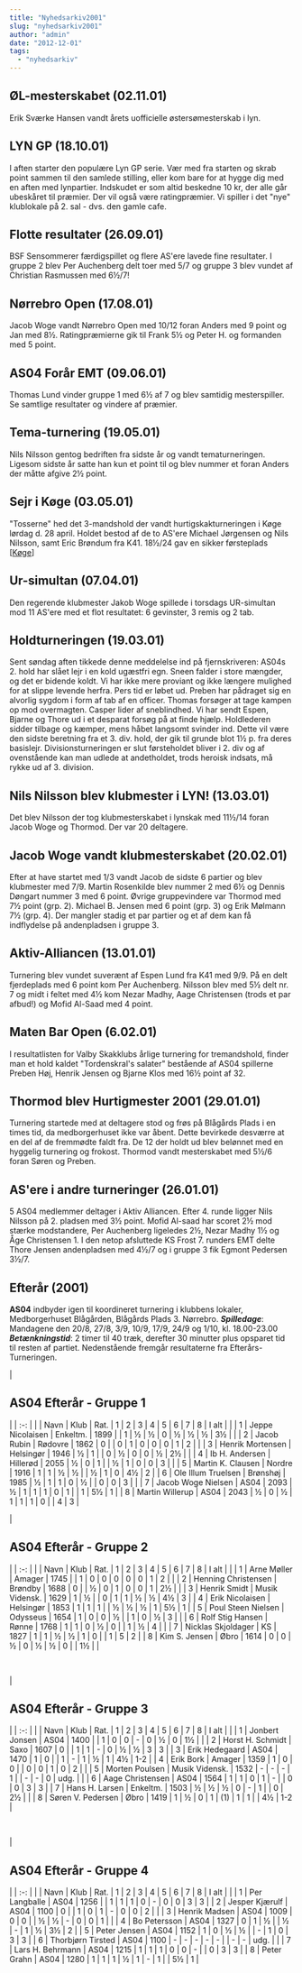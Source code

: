 ```yaml
---
title: "Nyhedsarkiv2001"
slug: "nyhedsarkiv2001"
author: "admin"
date: "2012-12-01"
tags: 
  - "nyhedsarkiv"
---
```


## ØL-mesterskabet (02.11.01)

Erik Sværke Hansen vandt årets uofficielle østersømesterskab i lyn.

## LYN GP (18.10.01)

I aften starter den populære Lyn GP serie. Vær med fra starten og skrab point sammen til den samlede stilling, eller kom bare for at hygge dig med en aften med lynpartier. Indskudet er som altid beskedne 10 kr, der alle går ubeskåret til præmier. Der vil også være ratingpræmier. Vi spiller i det "nye" klublokale på 2. sal - dvs. den gamle cafe.

## Flotte resultater (26.09.01)

BSF Sensommerer færdigspillet og flere AS'ere lavede fine resultater. I gruppe 2 blev Per Auchenberg delt toer med 5/7 og gruppe 3 blev vundet af Christian Rasmussen med 6½/7!

## Nørrebro Open (17.08.01)

Jacob Woge vandt Nørrebro Open med 10/12 foran Anders med 9 point og Jan med 8½. Ratingpræmierne gik til Frank 5½ og Peter H. og formanden med 5 point.

## AS04 Forår EMT (09.06.01)

Thomas Lund vinder gruppe 1 med 6½ af 7 og blev samtidig mesterspiller. Se samtlige resultater og vindere af præmier.

## Tema-turnering (19.05.01)

Nils Nilsson gentog bedriften fra sidste år og vandt tematurneringen. Ligesom sidste år satte han kun et point til og blev nummer et foran Anders der måtte afgive 2½ point.

## Sejr i Køge (03.05.01)

"Tosserne" hed det 3-mandshold der vandt hurtigskakturneringen i Køge lørdag d. 28 april. Holdet bestod af de to AS'ere Michael Jørgensen og Nils Nilsson, samt Eric Brøndum fra K41. 18½/24 gav en sikker førsteplads \[[Køge](http://home6.inet.tele.dk/carlsen/indbyd.html)\]

## Ur-simultan (07.04.01)

Den regerende klubmester Jakob Woge spillede i torsdags UR-simultan mod 11 AS'ere med et flot resultatet: 6 gevinster, 3 remis og 2 tab.

## Holdturneringen (19.03.01)

Sent søndag aften tikkede denne meddelelse ind på fjernskriveren: AS04s 2. hold har slået lejr i en kold ugæstfri egn. Sneen falder i store mængder, og det er bidende koldt. Vi har ikke mere proviant og ikke længere mulighed for at slippe levende herfra. Pers tid er løbet ud. Preben har pådraget sig en alvorlig sygdom i form af tab af en officer. Thomas forsøger at tage kampen op mod overmagten. Casper lider af sneblindhed. Vi har sendt Espen, Bjarne og Thore ud i et desparat forsøg på at finde hjælp. Holdlederen sidder tilbage og kæmper, mens håbet langsomt svinder ind. Dette vil være den sidste beretning fra et 3. div. hold, der gik til grunde blot 1½ p. fra deres basislejr. Divisionsturneringen er slut førsteholdet bliver i 2. div og af ovenstående kan man udlede at andetholdet, trods heroisk indsats, må rykke ud af 3. division.

## Nils Nilsson blev klubmester i LYN! (13.03.01)

Det blev Nilsson der tog klubmesterskabet i lynskak med 11½/14 foran Jacob Woge og Thormod. Der var 20 deltagere.

## Jacob Woge vandt klubmesterskabet (20.02.01)

Efter at have startet med 1/3 vandt Jacob de sidste 6 partier og blev klubmester med 7/9. Martin Rosenkilde blev nummer 2 med 6½ og Dennis Døngart nummer 3 med 6 point. Øvrige gruppevindere var Thormod med 7½ point (grp. 2). Michael B. Jensen med 6 point (grp. 3) og Erik Mølmann 7½ (grp. 4). Der mangler stadig et par partier og et af dem kan få indflydelse på andenpladsen i gruppe 3.

## Aktiv-Alliancen (13.01.01)

Turnering blev vundet suverænt af Espen Lund fra K41 med 9/9. På en delt fjerdeplads med 6 point kom Per Auchenberg. Nilsson blev med 5½ delt nr. 7 og midt i feltet med 4½ kom Nezar Madhy, Aage Christensen (trods et par afbud!) og Mofid Al-Saad med 4 point.

## Maten Bar Open (6.02.01)

I resultatlisten for Valby Skakklubs årlige turnering for tremandshold, finder man et hold kaldet "Tordenskral's salater" bestående af AS04 spillerne Preben Høj, Henrik Jensen og Bjarne Klos med 16½ point af 32.

## Thormod blev Hurtigmester 2001 (29.01.01)

Turnering startede med at deltagere stod og frøs på Blågårds Plads i en times tid, da medborgerhuset ikke var åbent. Dette bevirkede desværre at en del af de fremmødte faldt fra. De 12 der holdt ud blev belønnet med en hyggelig turnering og frokost. Thormod vandt mesterskabet med 5½/6 foran Søren og Preben.

## AS'ere i andre turneringer (26.01.01)

5 AS04 medlemmer deltager i Aktiv Alliancen. Efter 4. runde ligger Nils Nilsson på 2. pladsen med 3½ point. Mofid Al-saad har scoret 2½ mod stærke modstandere, Per Auchenberg ligeledes 2½, Nezar Madhy 1½ og Åge Christensen 1. I den netop afsluttede KS Frost 7. runders EMT delte Thore Jensen andenpladsen med 4½/7 og i gruppe 3 fik Egmont Pedersen 3½/7.

## Efterår (2001)

**AS04** indbyder igen til koordineret turnering i klubbens lokaler, Medborgerhuset Blågården, Blågårds Plads 3. Nørrebro. _**Spilledage**_: Mandagene den 20/8, 27/8, 3/9, 10/9, 17/9, 24/9 og 1/10, kl. 18.00-23.00 _**Betænkningstid**_: 2 timer til 40 træk, derefter 30 minutter plus opsparet tid til resten af partiet. Nedenstående fremgår resultaterne fra Efterårs-Turneringen.

| 
## AS04 Efterår - Gruppe 1

 |
| :-: |
|  | Navn | Klub | Rat. | 1 | 2 | 3 | 4 | 5 | 6 | 7 | 8 | I alt |  |
| 1 | Jeppe Nicolaisen | Enkeltm. | 1899 |  | 1 | ½ | ½ | 0 | ½ | ½ | ½ | 3½ |  |
| 2 | Jacob Rubin | Rødovre | 1862 | 0 |  | 0 | 1 | 0 | 0 | 0 | 1 | 2 |  |
| 3 | Henrik Mortensen | Helsingør | 1946 | ½ | 1 |  | 0 | ½ | 0 | 0 | ½ | 2½ |  |
| 4 | Ib H. Andersen | Hillerød | 2055 | ½ | 0 | 1 |  | ½ | 1 | 0 | 0 | 3 |  |
| 5 | Martin K. Clausen | Nordre | 1916 | 1 | 1 | ½ | ½ |  | ½ | 1 | 0 | 4½ | 2 |
| 6 | Ole Illum Truelsen | Brønshøj | 1985 | ½ | 1 | 1 | 0 | ½ |  | 0 | 0 | 3 |  |
| 7 | Jacob Woge Nielsen | AS04 | 2093 | ½ | 1 | 1 | 1 | 0 | 1 |  | 1 | 5½ | 1 |
| 8 | Martin Willerup | AS04 | 2043 | ½ | 0 | ½ | 1 | 1 | 1 | 0 |  | 4 | 3 |

 [](http://www.as04.dk/html/8grp_tab.html) 

| 
## AS04 Efterår - Gruppe 2

 |
| :-: |
|  | Navn | Klub | Rat. | 1 | 2 | 3 | 4 | 5 | 6 | 7 | 8 | I alt |  |
| 1 | Arne Møller | Amager | 1745 |  | 1 | 0 | 0 | 0 | 0 | 0 | 1 | 2 |  |
| 2 | Henning Christensen | Brøndby | 1688 | 0 |  | ½ | 0 | 1 | 0 | 0 | 1 | 2½ |  |
| 3 | Henrik Smidt | Musik Vidensk. | 1629 | 1 | ½ |  | 0 | 1 | 1 | ½ | ½ | 4½ | 3 |
| 4 | Erik Nicolaisen | Helsingør | 1853 | 1 | 1 | 1 |  | ½ | ½ | ½ | 1 | 5½ | 1 |
| 5 | Poul Steen Nielsen | Odysseus | 1654 | 1 | 0 | 0 | ½ |  | 1 | 0 | ½ | 3 |  |
| 6 | Rolf Stig Hansen | Rønne | 1768 | 1 | 1 | 0 | ½ | 0 |  | 1 | ½ | 4 |  |
| 7 | Nicklas Skjoldager | KS | 1827 | 1 | 1 | ½ | ½ | 1 | 0 |  | 1 | 5 | 2 |
| 8 | Kim S. Jensen | Øbro | 1614 | 0 | 0 | ½ | 0 | ½ | ½ | 0 |  | 1½ |  |

 

| 
## AS04 Efterår - Gruppe 3

 |
| :-: |
|  | Navn | Klub | Rat. | 1 | 2 | 3 | 4 | 5 | 6 | 7 | 8 | I alt |  |
| 1 | Jonbert Jonsen | AS04 | 1400 |  | 1 | 0 | 0 | \- | 0 | ½ | 0 | 1½ |  |
| 2 | Horst H. Schmidt | Saxo | 1607 | 0 |  | 1 | 1 | \- | 0 | ½ | ½ | 3 | 3 |
| 3 | Erik Hedegaard | AS04 | 1470 | 1 | 0 |  | 1 | \- | 1 | ½ | 1 | 4½ | 1-2 |
| 4 | Erik Bork | Amager | 1359 | 1 | 0 | 0 |  | 0 | 0 | 1 | 0 | 2 |  |
| 5 | Morten Poulsen | Musik Vidensk. | 1532 | \- | \- | \- | 1 |  | \- | \- | 0 | udg. |  |
| 6 | Aage Christensen | AS04 | 1564 | 1 | 1 | 0 | 1 | \- |  | 0 | 0 | 3 | 3 |
| 7 | Hans H. Larsen | Enkeltm. | 1503 | ½ | ½ | ½ | 0 | \- | 1 |  | 0 | 2½ |  |
| 8 | Søren V. Pedersen | Øbro | 1419 | 1 | ½ | 0 | 1 | (1) | 1 | 1 |  | 4½ | 1-2 |

 

| 
## AS04 Efterår - Gruppe 4

 |
| :-: |
|  | Navn | Klub | Rat. | 1 | 2 | 3 | 4 | 5 | 6 | 7 | 8 | I alt |  |
| 1 | Per Langballe | AS04 | 1256 |  | 1 | 1 | 1 | 0 | \- | 0 | 0 | 3 | 3 |
| 2 | Jesper Kjærulf | AS04 | 1100 | 0 |  | 1 | 0 | 1 | \- | 0 | 0 | 2 |  |
| 3 | Henrik Madsen | AS04 | 1009 | 0 | 0 |  | ½ | ½ | \- | 0 | 0 | 1 |  |
| 4 | Bo Petersson | AS04 | 1327 | 0 | 1 | ½ |  | ½ | \- | 1 | ½ | 3½ | 2 |
| 5 | Peter Jensen | AS04 | 1152 | 1 | 0 | ½ | ½ |  | \- | 1 | 0 | 3 | 3 |
| 6 | Thorbjørn Tirsted | AS04 | 1100 | \- | \- | \- | \- | \- |  | \- | \- | udg. |  |
| 7 | Lars H. Behrmann | AS04 | 1215 | 1 | 1 | 1 | 0 | 0 | \- |  | 0 | 3 | 3 |
| 8 | Peter Grahn | AS04 | 1280 | 1 | 1 | 1 | ½ | 1 | \- | 1 |  | 5½ | 1 |

